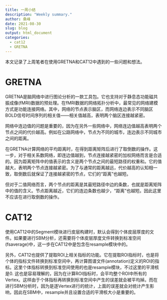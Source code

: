 ```yaml
---
title: 一周小结
description: "Weekly summary."
author: 桑峰
date: 2021-08-30
slug: blog
output: html_document
categories:
  - cat12
  - GRETNA
---
```


本文记录了上周笔者在使用GRETNA和CAT12中遇到的一些问题和想法。

# GRETNA

GRETNA是脑网络中进行图论分析的一款工具包。它也支持对于静息态功能磁共振成像(fMRI)数据的预处理。在fMRI数据的网络拓扑分析中，最常见的网络建模方式是功能连接网络。其中，网络的节点表示脑区，而网络连边表示不同脑区BOLD信号时间序列的相关值——相关值越高，表明两个脑区连接越紧密。

网络中连边值的问题是重要的，因为在另外一些网络中，网络连边值越高表明两个节点之间的代价越高。例如在公路网络中，节点为不同的城市，连边表示不同城市之间的距离。

在GRETNA计算网络的平均距离时，在得到距离矩阵后进行了取倒数的操作。这一步，对于相关系数网络，即连边值越到，节点连接越紧密的加权网络而言是合适的。因为距离矩阵中的值表示的含义是两个节点之间的最短路径的权重和。它的值越大，表明两个节点连接越紧密。为了与通常的距离越远，代价越高的认知相一致，取倒数后就保证了连接越紧密的节点，它们的“距离”也越短。

但对于二值网络而言，两个节点的距离是其最短路径中边的条数，也就是距离矩阵中的值的含义。节点距离越近，它们的连边条数也越少，“距离”也越短。因此这里不应该在进行取倒数的操作。

# CAT12

使用CAT12中的Segment模块进行皮层构建时，默认会得到个体皮层厚度的文件。如果要进行SBM分析，还需要将个体皮层厚度文件转换到标准空间(fsaverage)中，这一步在CAT12中是包含在resample模块中的。

另外，CAT12也提供了提取ROI上相关指标的功能。它在提取ROI指标时，也是将个体的指标文件转换到标准空间中，再计算图谱文件(annotation)定义的ROI的指标。这里个体指标转换到标准空间使用的也是resample模块，不过这里的平滑核是0. 这也是容易理解的，因为在计算ROI指标时，会平均整个ROI中所有的Vertex。这样由于个体指标再转换到标准空间中产生的误差就会被平均掉。而在进行SBM分析时，因为是逐Vertex进行的统计，上面的误差就会对统计产生影响，因此在SBM中，resample并且设置合适的平滑核大小是重要的。
